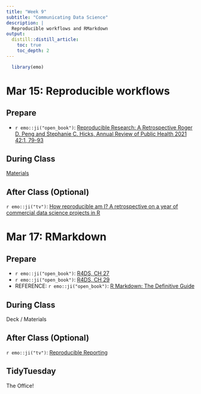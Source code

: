 ```yaml
---
title: "Week 9"
subtitle: "Communicating Data Science"
description: |
  Reproducible workflows and RMarkdown
output:
  distill::distill_article:
    toc: true
    toc_depth: 2
---
```


```r
  library(emo)
```

# Mar 15: Reproducible workflows

## Prepare

* `r emo::ji("open_book")`: [Reproducible Research: A Retrospective
Roger D. Peng and Stephanie C. Hicks, Annual Review of Public Health 2021 42:1, 79-93](https://www.annualreviews.org/doi/abs/10.1146/annurev-publhealth-012420-105110)
  
## During Class

[Materials](https://www.dropbox.com/s/3vpw7yr33eivhvq/models3.zip?dl=1)

## After Class (Optional)

`r emo::ji("tv")`: [How reproducible am I? A retrospective on a year of commercial data science projects in R](https://www.rstudio.com/resources/rstudioglobal-2021/how-reproducible-am-i-a-retrospective-on-a-year-of-commercial-data-science-projects-in-r/)

# Mar 17: RMarkdown

## Prepare

* `r emo::ji("open_book")`: [R4DS, CH 27](https://r4ds.had.co.nz/r-markdown.html)
* `r emo::ji("open_book")`: [R4DS, CH 29](https://r4ds.had.co.nz/r-markdown-formats.html)
* REFERENCE: `r emo::ji("open_book")`: [R Markdown: The Definitive Guide](https://bookdown.org/yihui/rmarkdown/)

## During Class

Deck / Materials

## After Class (Optional)

`r emo::ji("tv")`: [Reproducible Reporting](https://www.rstudio.com/resources/webinars/reproducible-reporting/)

## TidyTuesday

The Office! 
